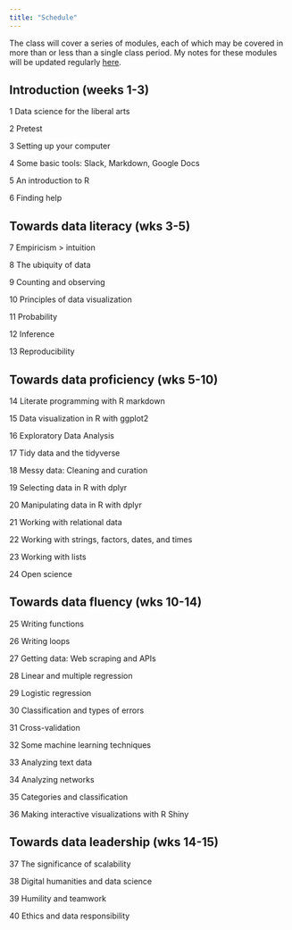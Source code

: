 ```yaml
---
title: "Schedule"
---
```


The class will cover a series of modules, each of which may be covered in more than or less than a single class period.  My notes for these modules will be updated regularly [here](https://kevinlanning.github.io/DataSciSpring2018/).

## Introduction (weeks 1-3)

1 Data science for the liberal arts

2 Pretest

3 Setting up your computer

4 Some basic tools: Slack, Markdown, Google Docs

5 An introduction to R 

6 Finding help

## Towards data literacy (wks 3-5)

7 Empiricism > intuition

8 The ubiquity of data

9 Counting and observing

10 Principles of data visualization 

11 Probability

12 Inference

13 Reproducibility

## Towards data proficiency (wks 5-10)

14 Literate programming with R markdown 

15 Data visualization in R with ggplot2

16 Exploratory Data Analysis

17 Tidy data and the tidyverse

18 Messy data: Cleaning and curation

19 Selecting data in R with dplyr

20 Manipulating data in R with dplyr

21 Working with relational data

22 Working with strings, factors, dates, and times

23 Working with lists 

24 Open science

## Towards data fluency (wks 10-14)

25 Writing functions

26 Writing loops

27 Getting data: Web scraping and APIs 

28 Linear and multiple regression

29 Logistic regression

30 Classification and types of errors

31 Cross-validation

32 Some machine learning techniques

33 Analyzing text data

34 Analyzing networks 

35 Categories and classification

36 Making interactive visualizations with R Shiny

## Towards data leadership (wks 14-15)

37 The significance of scalability 

38 Digital humanities and data science

39 Humility and teamwork

40 Ethics and data responsibility

